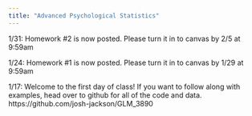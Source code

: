 ```yaml
---
title: "Advanced Psychological Statistics"
---
```


1/31: Homework #2 is now posted. Please turn it in to canvas by 2/5 at 9:59am

1/24: Homework #1 is now posted. Please turn it in to canvas by 1/29 at 9:59am

1/17: Welcome to the first day of class! If you want to follow along with examples, head over to github for all of the code and data. https://github.com/josh-jackson/GLM_3890
